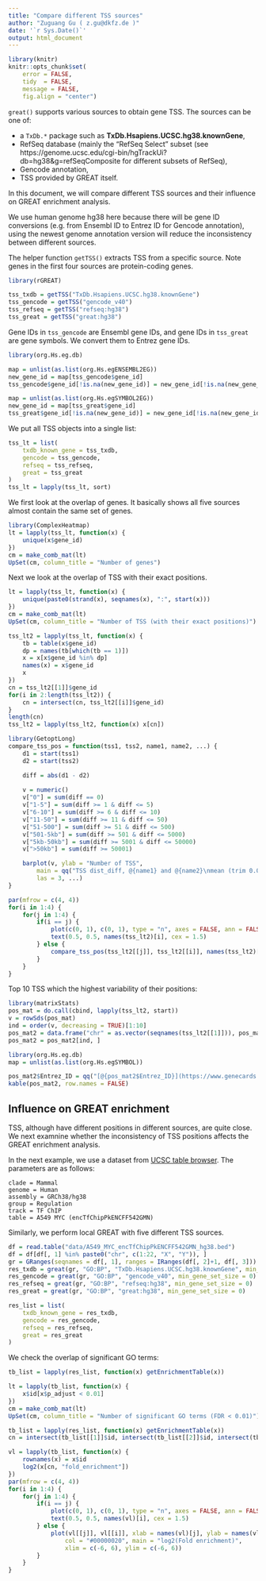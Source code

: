 ```yaml
---
title: "Compare different TSS sources"
author: "Zuguang Gu ( z.gu@dkfz.de )"
date: '`r Sys.Date()`'
output: html_document
---
```


```r
library(knitr)
knitr::opts_chunk$set(
    error = FALSE,
    tidy  = FALSE,
    message = FALSE,
    fig.align = "center")
```


`great()` supports various sources to obtain gene TSS. The sources can be one of:

- a `TxDb.*` package such as **TxDb.Hsapiens.UCSC.hg38.knownGene**,
- RefSeq database (mainly the "RefSeq Select" subset (see https://genome.ucsc.edu/cgi-bin/hgTrackUi?db=hg38&g=refSeqComposite for different subsets of RefSeq),
- Gencode annotation,
- TSS provided by GREAT itself.

In this document, we will compare different TSS sources and their influence on GREAT enrichment analysis.

We use human genome hg38 here because there will be gene ID conversions (e.g. from Ensembl ID to Entrez ID for Gencode annotation), using
the newest genome annotation version will reduce the inconsistency between different sources.

The helper function `getTSS()` extracts TSS from a specific source. Note genes in the first four sources are protein-coding genes.

```r
library(rGREAT)

tss_txdb = getTSS("TxDb.Hsapiens.UCSC.hg38.knownGene")
tss_gencode = getTSS("gencode_v40")
tss_refseq = getTSS("refseq:hg38")
tss_great = getTSS("great:hg38")
```

Gene IDs in `tss_gencode` are Ensembl gene IDs, and gene IDs in `tss_great` are gene symbols. We convert them to Entrez gene IDs.

```r
library(org.Hs.eg.db)

map = unlist(as.list(org.Hs.egENSEMBL2EG))
new_gene_id = map[tss_gencode$gene_id]
tss_gencode$gene_id[!is.na(new_gene_id)] = new_gene_id[!is.na(new_gene_id)]

map = unlist(as.list(org.Hs.egSYMBOL2EG))
new_gene_id = map[tss_great$gene_id]
tss_great$gene_id[!is.na(new_gene_id)] = new_gene_id[!is.na(new_gene_id)]
```


We put all TSS objects into a single list:

```r
tss_lt = list(
    txdb_known_gene = tss_txdb,
    gencode = tss_gencode,
    refseq = tss_refseq,
    great = tss_great
)
tss_lt = lapply(tss_lt, sort)
```

We first look at the overlap of genes. It basically shows all five sources almost contain the same set of genes.

```r
library(ComplexHeatmap)
lt = lapply(tss_lt, function(x) {
    unique(x$gene_id)
})
cm = make_comb_mat(lt)
UpSet(cm, column_title = "Number of genes")
```

Next we look at the overlap of TSS with their exact positions.

```r
lt = lapply(tss_lt, function(x) {
    unique(paste0(strand(x), seqnames(x), ":", start(x)))
})
cm = make_comb_mat(lt)
UpSet(cm, column_title = "Number of TSS (with their exact positions)")
```



```r
tss_lt2 = lapply(tss_lt, function(x) {
    tb = table(x$gene_id)
    dp = names(tb[which(tb == 1)])
    x = x[x$gene_id %in% dp]
    names(x) = x$gene_id
    x
})
cn = tss_lt2[[1]]$gene_id
for(i in 2:length(tss_lt2)) {
    cn = intersect(cn, tss_lt2[[i]]$gene_id)
}
length(cn)
tss_lt2 = lapply(tss_lt2, function(x) x[cn])
```


```r
library(GetoptLong)
compare_tss_pos = function(tss1, tss2, name1, name2, ...) {
    d1 = start(tss1)
    d2 = start(tss2)

    diff = abs(d1 - d2)
    
    v = numeric()
    v["0"] = sum(diff == 0)
    v["1-5"] = sum(diff >= 1 & diff <= 5)
    v["6-10"] = sum(diff >= 6 & diff <= 10)
    v["11-50"] = sum(diff >= 11 & diff <= 50)
    v["51-500"] = sum(diff >= 51 & diff <= 500)
    v["501-5kb"] = sum(diff >= 501 & diff <= 5000)
    v["5kb-50kb"] = sum(diff >= 5001 & diff <= 50000)
    v[">50kb"] = sum(diff >= 50001)

    barplot(v, ylab = "Number of TSS", 
        main = qq("TSS dist_diff, @{name1} and @{name2}\nmean (trim 0.05) = @{round(mean(diff, trim = 0.05))}bp, median = @{median(diff)}bp"), 
        las = 3, ...)
}

par(mfrow = c(4, 4))
for(i in 1:4) {
    for(j in 1:4) {
        if(i == j) {
            plot(c(0, 1), c(0, 1), type = "n", axes = FALSE, ann = FALSE)
            text(0.5, 0.5, names(tss_lt2)[i], cex = 1.5)
        } else {
            compare_tss_pos(tss_lt2[[j]], tss_lt2[[i]], names(tss_lt2)[j], names(tss_lt2)[i], ylim = c(0, 16000))
        }
    }
}
```

Top 10 TSS which the highest variability of their positions:

```r
library(matrixStats)
pos_mat = do.call(cbind, lapply(tss_lt2, start))
v = rowSds(pos_mat)
ind = order(v, decreasing = TRUE)[1:10]
pos_mat2 = data.frame("chr" = as.vector(seqnames(tss_lt2[[1]])), pos_mat, Entrez_ID = tss_lt2[[1]]$gene_id)
pos_mat2 = pos_mat2[ind, ]

library(org.Hs.eg.db)
map = unlist(as.list(org.Hs.egSYMBOL))

pos_mat2$Entrez_ID = qq("[@{pos_mat2$Entrez_ID}](https://www.genecards.org/cgi-bin/carddisp.pl?gene=@{map[pos_mat2$Entrez_ID]}#genomic_location)", collapse = FALSE)
kable(pos_mat2, row.names = FALSE)
```


## Influence on GREAT enrichment

TSS, although have different positions in different sources, are quite close. We next examnine whether the inconsistency of TSS positions affects the GREAT enrichment analysis.

In the next example, we use a dataset from [UCSC table browser](https://genome.ucsc.edu/cgi-bin/hgTables). The parameters are as follows:

```
clade = Mammal
genome = Human
assembly = GRCh38/hg38
group = Regulation
track = TF ChIP
table = A549 MYC (encTfChipPkENCFF542GMN)
```

Similarly, we perform local GREAT with five different TSS sources.

```r
df = read.table("data/A549_MYC_encTfChipPkENCFF542GMN_hg38.bed")
df = df[df[, 1] %in% paste0("chr", c(1:22, "X", "Y")), ]
gr = GRanges(seqnames = df[, 1], ranges = IRanges(df[, 2]+1, df[, 3]))
res_txdb = great(gr, "GO:BP", "TxDb.Hsapiens.UCSC.hg38.knownGene", min_gene_set_size = 0)
res_gencode = great(gr, "GO:BP", "gencode_v40", min_gene_set_size = 0)
res_refseq = great(gr, "GO:BP", "refseq:hg38", min_gene_set_size = 0)
res_great = great(gr, "GO:BP", "great:hg38", min_gene_set_size = 0)

res_list = list(
    txdb_known_gene = res_txdb,
    gencode = res_gencode,
    refseq = res_refseq,
    great = res_great
)
```

We check the overlap of significant GO terms:

```r
tb_list = lapply(res_list, function(x) getEnrichmentTable(x))

lt = lapply(tb_list, function(x) {
    x$id[x$p_adjust < 0.01]
})
cm = make_comb_mat(lt)
UpSet(cm, column_title = "Number of significant GO terms (FDR < 0.01)")
```


```r
tb_list = lapply(res_list, function(x) getEnrichmentTable(x))
cn = intersect(tb_list[[1]]$id, intersect(tb_list[[2]]$id, intersect(tb_list[[3]]$id, tb_list[[4]]$id)))

vl = lapply(tb_list, function(x) {
    rownames(x) = x$id
    log2(x[cn, "fold_enrichment"])
})
par(mfrow = c(4, 4))
for(i in 1:4) {
    for(j in 1:4) {
        if(i == j) {
            plot(c(0, 1), c(0, 1), type = "n", axes = FALSE, ann = FALSE)
            text(0.5, 0.5, names(vl)[i], cex = 1.5)
        } else {
            plot(vl[[j]], vl[[i]], xlab = names(vl)[j], ylab = names(vl)[i], pch = 16, 
                col = "#00000020", main = "log2(Fold enrichment)",
                xlim = c(-6, 6), ylim = c(-6, 6))
        }
    }
}
```
